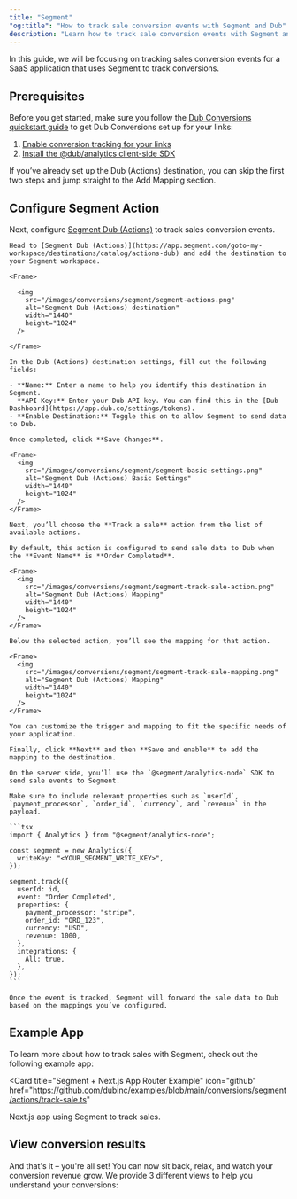 ```yaml
---
title: "Segment"
"og:title": "How to track sale conversion events with Segment and Dub"
description: "Learn how to track sale conversion events with Segment and Dub"
---
```



<SalesIntro />

In this guide, we will be focusing on tracking sales conversion events for a SaaS application that uses Segment to track conversions.

## Prerequisites

Before you get started, make sure you follow the [Dub Conversions quickstart guide](/conversions/quickstart) to get Dub Conversions set up for your links:

1. [Enable conversion tracking for your links](/conversions/quickstart#step-1%3A-enable-conversion-tracking-for-your-links)
2. [Install the @dub/analytics client-side SDK](/sdks/client-side/introduction)

If you’ve already set up the Dub (Actions) destination, you can skip the first two steps and jump straight to the Add Mapping section.

## Configure Segment Action

Next, configure [Segment Dub (Actions)](https://app.segment.com/goto-my-workspace/destinations/catalog/actions-dub) to track sales conversion events.

<Steps>

  <Step title="Add Dub (Actions) destination">

    Head to [Segment Dub (Actions)](https://app.segment.com/goto-my-workspace/destinations/catalog/actions-dub) and add the destination to your Segment workspace.

    <Frame>

      <img
        src="/images/conversions/segment/segment-actions.png"
        alt="Segment Dub (Actions) destination"
        width="1440"
        height="1024"
      />

    </Frame>

  </Step>

  <Step title="Configure Dub API Key">

    In the Dub (Actions) destination settings, fill out the following fields:

    - **Name:** Enter a name to help you identify this destination in Segment.
    - **API Key:** Enter your Dub API key. You can find this in the [Dub Dashboard](https://app.dub.co/settings/tokens).
    - **Enable Destination:** Toggle this on to allow Segment to send data to Dub.

    Once completed, click **Save Changes**.

    <Frame>
      <img
        src="/images/conversions/segment/segment-basic-settings.png"
        alt="Segment Dub (Actions) Basic Settings"
        width="1440"
        height="1024"
      />
    </Frame>

  </Step>
  
  <Step title="Add Mapping">

    Next, you’ll choose the **Track a sale** action from the list of available actions.

    By default, this action is configured to send sale data to Dub when the **Event Name** is **Order Completed**.

    <Frame>
      <img
        src="/images/conversions/segment/segment-track-sale-action.png"
        alt="Segment Dub (Actions) Mapping"
        width="1440"
        height="1024"
      />
    </Frame>

    Below the selected action, you’ll see the mapping for that action.

    <Frame>
      <img
        src="/images/conversions/segment/segment-track-sale-mapping.png"
        alt="Segment Dub (Actions) Mapping"
        width="1440"
        height="1024"
      />
    </Frame>

    You can customize the trigger and mapping to fit the specific needs of your application.

    Finally, click **Next** and then **Save and enable** to add the mapping to the destination.

  </Step>

  <Step title="Send sale events to Dub">

    On the server side, you’ll use the `@segment/analytics-node` SDK to send sale events to Segment.

    Make sure to include relevant properties such as `userId`, `payment_processor`, `order_id`, `currency`, and `revenue` in the payload.

    ```tsx
    import { Analytics } from "@segment/analytics-node";

    const segment = new Analytics({
      writeKey: "<YOUR_SEGMENT_WRITE_KEY>",
    });

    segment.track({
      userId: id,
      event: "Order Completed",
      properties: {
        payment_processor: "stripe",
        order_id: "ORD_123",
        currency: "USD",
        revenue: 1000,
      },
      integrations: {
        All: true,
      },
    });
    ```

    Once the event is tracked, Segment will forward the sale data to Dub based on the mappings you’ve configured.

  </Step>

</Steps>

<SaleAttributes />

## Example App

To learn more about how to track sales with Segment, check out the following example app:

<Card
  title="Segment + Next.js App Router Example"
  icon="github"
  href="https://github.com/dubinc/examples/blob/main/conversions/segment/actions/track-sale.ts"
>
  Next.js app using Segment to track sales.
</Card>

## View conversion results

And that's it – you're all set! You can now sit back, relax, and watch your conversion revenue grow. We provide 3 different views to help you understand your conversions:

<ViewConversions />
